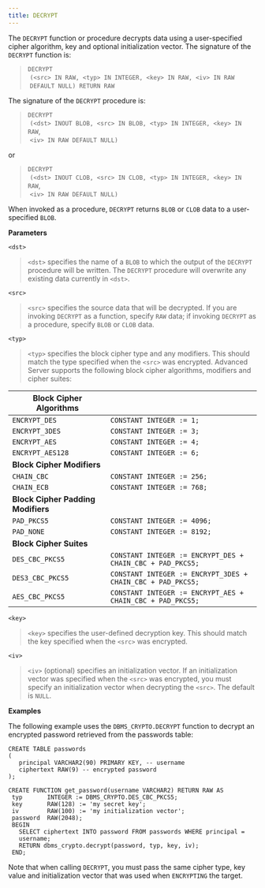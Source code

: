 ```yaml
---
title: DECRYPT
---
```


The `DECRYPT` function or procedure decrypts data using a user-specified
cipher algorithm, key and optional initialization vector. The signature
of the `DECRYPT` function is:

> `DECRYPT`  
>  `(<src> IN RAW, <typ> IN INTEGER, <key> IN RAW, <iv> IN RAW`  
>  `DEFAULT NULL) RETURN RAW`

The signature of the `DECRYPT` procedure is:

> `DECRYPT`  
>  `(<dst> INOUT BLOB, <src> IN BLOB, <typ> IN INTEGER, <key> IN RAW`,  
>  `<iv> IN RAW DEFAULT NULL)`

or

> `DECRYPT`  
>  `(<dst> INOUT CLOB, <src> IN CLOB, <typ> IN INTEGER, <key> IN RAW`,  
>  `<iv> IN RAW DEFAULT NULL)`

When invoked as a procedure, `DECRYPT` returns `BLOB` or `CLOB` data to
a user-specified `BLOB`.

**Parameters**

`<dst>`

> `<dst>` specifies the name of a `BLOB` to which the output of the
> `DECRYPT` procedure will be written. The `DECRYPT` procedure will
> overwrite any existing data currently in `<dst>`.

`<src>`

> `<src>` specifies the source data that will be decrypted. If you are
> invoking `DECRYPT` as a function, specify `RAW` data; if invoking
> `DECRYPT` as a procedure, specify `BLOB` or `CLOB` data.

`<typ>`

> `<typ>` specifies the block cipher type and any modifiers. This should
> match the type specified when the `<src>` was encrypted. Advanced
> Server supports the following block cipher algorithms, modifiers and
> cipher suites:

| **Block Cipher Algorithms**        |                                                             |
| ---------------------------------- | ----------------------------------------------------------- |
| `ENCRYPT_DES`                      | `CONSTANT INTEGER := 1;`                                    |
| `ENCRYPT_3DES`                     | `CONSTANT INTEGER := 3;`                                    |
| `ENCRYPT_AES`                      | `CONSTANT INTEGER := 4;`                                    |
| `ENCRYPT_AES128`                   | `CONSTANT INTEGER := 6;`                                    |
| **Block Cipher Modifiers**         |                                                             |
| `CHAIN_CBC`                        | `CONSTANT INTEGER := 256;`                                  |
| `CHAIN_ECB`                        | `CONSTANT INTEGER := 768;`                                  |
| **Block Cipher Padding Modifiers** |                                                             |
| `PAD_PKCS5`                        | `CONSTANT INTEGER := 4096;`                                 |
| `PAD_NONE`                         | `CONSTANT INTEGER := 8192;`                                 |
| **Block Cipher Suites**            |                                                             |
| `DES_CBC_PKCS5`                    | `CONSTANT INTEGER := ENCRYPT_DES + CHAIN_CBC + PAD_PKCS5;`  |
| `DES3_CBC_PKCS5`                   | `CONSTANT INTEGER := ENCRYPT_3DES + CHAIN_CBC + PAD_PKCS5;` |
| `AES_CBC_PKCS5`                    | `CONSTANT INTEGER := ENCRYPT_AES + CHAIN_CBC + PAD_PKCS5;`  |

`<key>`

> `<key>` specifies the user-defined decryption key. This should match
> the key specified when the `<src>` was encrypted.

`<iv>`

> `<iv>` (optional) specifies an initialization vector. If an
> initialization vector was specified when the `<src>` was encrypted,
> you must specify an initialization vector when decrypting the `<src>`.
> The default is `NULL`.

**Examples**

The following example uses the `DBMS_CRYPTO.DECRYPT` function to decrypt
an encrypted password retrieved from the passwords table:

``` text
CREATE TABLE passwords
(
   principal VARCHAR2(90) PRIMARY KEY, -- username
   ciphertext RAW(9) -- encrypted password
);

CREATE FUNCTION get_password(username VARCHAR2) RETURN RAW AS
 typ       INTEGER := DBMS_CRYPTO.DES_CBC_PKCS5;
 key       RAW(128) := 'my secret key';
 iv        RAW(100) := 'my initialization vector';
 password  RAW(2048);
 BEGIN
   SELECT ciphertext INTO password FROM passwords WHERE principal =
   username;
   RETURN dbms_crypto.decrypt(password, typ, key, iv);
 END;
```

Note that when calling `DECRYPT`, you must pass the same cipher type,
key value and initialization vector that was used when `ENCRYPTING` the
target.
